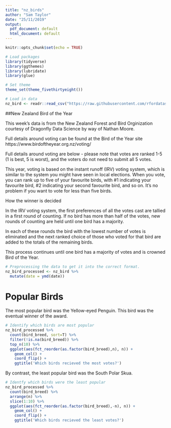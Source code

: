 ```yaml
---
title: "nz_birds"
author: "Sam Taylor"
date: "25/11/2019"
output:
  pdf_document: default
  html_document: default
---
```


```r
knitr::opts_chunk$set(echo = TRUE)

# Load packages
library(tidyverse)
library(ggthemes)
library(lubridate)
library(glue)

# Set theme
theme_set(theme_fivethirtyeight())

# Load in data
nz_bird <- readr::read_csv("https://raw.githubusercontent.com/rfordatascience/tidytues#day/master/data/2019/2019-11-19/nz_bird.csv")
```

##New Zealand Bird of the Year

This week's data is from the New Zealand Forest and Bird Orginization courtesy of Dragonfly Data Science by way of Nathan Moore.

Full details around voting can be found at the Bird of the Year site https://www.birdoftheyear.org.nz/voting/ 

Full details around voting are below - please note that votes are ranked 1-5 (1 is best, 5 is worst), and the voters do not need to submit all 5 votes.

This year, voting is based on the instant runoff (IRV) voting system, which is similar to the system you might have seen in local elections. When you vote, you can rank up to five of your favourite birds, with #1 indicating your favourite bird, #2 indicating your second favourite bird, and so on. It’s no problem if you want to vote for less than five birds.

How the winner is decided

In the IRV voting system, the first preferences of all the votes cast are tallied in a first round of counting. If no bird has more than half of the votes, new rounds of counting are held until one bird has a majority.

In each of these rounds the bird with the lowest number of votes is eliminated and the next ranked choice of those who voted for that bird are added to the totals of the remaining birds.

This process continues until one bird has a majority of votes and is crowned Bird of the Year.

```r
# Preprocessing the data to get it into the correct format.
nz_bird_processed <- nz_bird %>% 
  mutate(date = ymd(date))
```

# Popular Birds

The most popular bird was the Yellow-eyed Penguin. This bird was the eventual winner of the award.

```r
# Identify which birds are most popular
nz_bird_processed %>% 
  count(bird_breed, sort=T) %>% 
  filter(!is.na(bird_breed)) %>% 
  top_n(10) %>% 
  ggplot(aes(fct_reorder(as.factor(bird_breed),n), n)) +
    geom_col() +
    coord_flip() +
    ggtitle('Which birds recieved the most votes?')
```

By contrast, the least popular bird was the South Polar Skua. 

```r
# Identfy which birds were the least popular
nz_bird_processed %>% 
  count(bird_breed) %>%
  arrange(n) %>% 
  slice(1:10) %>% 
  ggplot(aes(fct_reorder(as.factor(bird_breed),-n), n)) +
    geom_col() +
    coord_flip() +
    ggtitle('Which birds recieved the least votes?')
```

